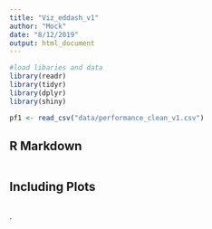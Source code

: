 ```yaml
---
title: "Viz_eddash_v1"
author: "Mock"
date: "8/12/2019"
output: html_document
---
```


```r
#load libaries and data
library(readr)
library(tidyr)
library(dplyr)
library(shiny)

pf1 <- read_csv("data/performance_clean_v1.csv")
```

## R Markdown


```r
```

## Including Plots



```r

```

.

